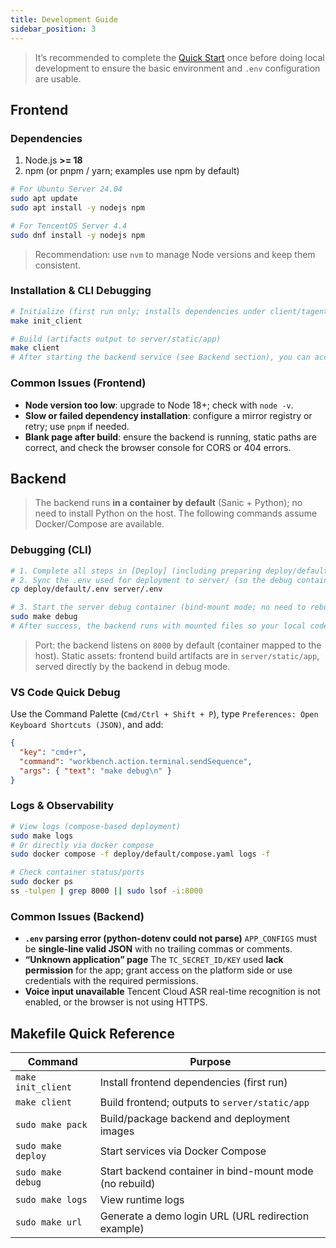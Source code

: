 ```yaml
---
title: Development Guide
sidebar_position: 3
---
```


> It’s recommended to complete the [Quick Start](/docs/quick-start) once before doing local development to ensure the basic environment and `.env` configuration are usable.

## Frontend

### Dependencies

1. Node.js **>= 18**
2. npm (or pnpm / yarn; examples use npm by default)

```bash
# For Ubuntu Server 24.04
sudo apt update
sudo apt install -y nodejs npm

# For TencentOS Server 4.4
sudo dnf install -y nodejs npm
```

> Recommendation: use `nvm` to manage Node versions and keep them consistent.

### Installation & CLI Debugging

```bash
# Initialize (first run only; installs dependencies under client/tagentic-client-vue)
make init_client

# Build (artifacts output to server/static/app)
make client
# After starting the backend service (see Backend section), you can access the built assets directly in the browser
```

### Common Issues (Frontend)

* **Node version too low**: upgrade to Node 18+; check with `node -v`.
* **Slow or failed dependency installation**: configure a mirror registry or retry; use `pnpm` if needed.
* **Blank page after build**: ensure the backend is running, static paths are correct, and check the browser console for CORS or 404 errors.

## Backend

> The backend runs **in a container by default** (Sanic + Python); no need to install Python on the host. The following commands assume Docker/Compose are available.

### Debugging (CLI)

```bash
# 1. Complete all steps in [Deploy] (including preparing deploy/default/.env)
# 2. Sync the .env used for deployment to server/ (so the debug container can read it)
cp deploy/default/.env server/.env

# 3. Start the server debug container (bind-mount mode; no need to rebuild the image)
sudo make debug
# After success, the backend runs with mounted files so your local code changes take effect immediately
```

> Port: the backend listens on `8000` by default (container mapped to the host).
> Static assets: frontend build artifacts are in `server/static/app`, served directly by the backend in debug mode.

### VS Code Quick Debug

Use the Command Palette (`Cmd/Ctrl + Shift + P`), type `Preferences: Open Keyboard Shortcuts (JSON)`, and add:

```json
{
  "key": "cmd+r",
  "command": "workbench.action.terminal.sendSequence",
  "args": { "text": "make debug\n" }
}
```

### Logs & Observability

```bash
# View logs (compose-based deployment)
sudo make logs
# Or directly via docker compose
sudo docker compose -f deploy/default/compose.yaml logs -f

# Check container status/ports
sudo docker ps
ss -tulpen | grep 8000 || sudo lsof -i:8000
```

### Common Issues (Backend)

* **`.env` parsing error (python-dotenv could not parse)**
  `APP_CONFIGS` must be **single-line valid JSON** with no trailing commas or comments.
* **“Unknown application” page**
  The `TC_SECRET_ID/KEY` used **lack permission** for the app; grant access on the platform side or use credentials with the required permissions.
* **Voice input unavailable**
  Tencent Cloud ASR real-time recognition is not enabled, or the browser is not using HTTPS.

## Makefile Quick Reference

| Command            | Purpose                                                 |
| ------------------ | ------------------------------------------------------- |
| `make init_client` | Install frontend dependencies (first run)               |
| `make client`      | Build frontend; outputs to `server/static/app`          |
| `sudo make pack`   | Build/package backend and deployment images             |
| `sudo make deploy` | Start services via Docker Compose                       |
| `sudo make debug`  | Start backend container in bind-mount mode (no rebuild) |
| `sudo make logs`   | View runtime logs                                       |
| `sudo make url`    | Generate a demo login URL (URL redirection example)     |
